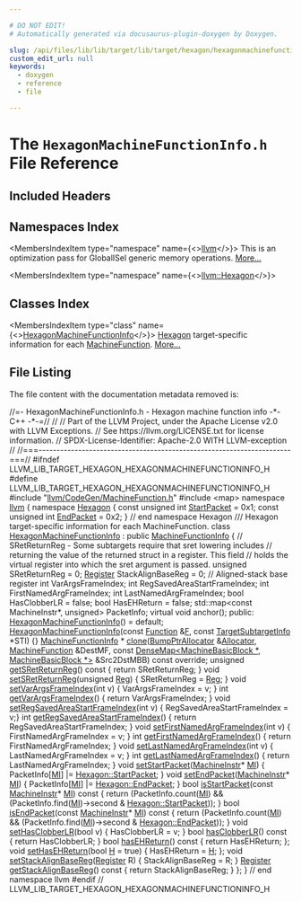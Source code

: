 ```yaml
---

# DO NOT EDIT!
# Automatically generated via docusaurus-plugin-doxygen by Doxygen.

slug: /api/files/lib/lib/target/lib/target/hexagon/hexagonmachinefunctioninfo-h
custom_edit_url: null
keywords:
  - doxygen
  - reference
  - file

---
```





# The `HexagonMachineFunctionInfo.h` File Reference

<DoxygenPage pluginConfig={pluginConfig}>



## Included Headers

<IncludesList>
<IncludesListItem
  filePath="llvm/CodeGen/MachineFunction.h"
  permalink="/docs/api/files/include/include/llvm/include/llvm/codegen/machinefunction-h"
  isLocal="true" />
<IncludesListItem
  filePath="map"
  permalink=""
  isLocal="false" />
</IncludesList>

## Namespaces Index

<MembersIndex>

<MembersIndexItem
  type="namespace"
  name={<><a href="/docs/api/namespaces/llvm">llvm</a></>}>
This is an optimization pass for GlobalISel generic memory operations. <a href="/docs/api/namespaces/llvm/#details">More...</a>
</MembersIndexItem>

<MembersIndexItem
  type="namespace"
  name={<><a href="/docs/api/namespaces/llvm/hexagon">llvm::Hexagon</a></>}>
</MembersIndexItem>

</MembersIndex>

## Classes Index

<MembersIndex>

<MembersIndexItem
  type="class"
  name={<><a href="/docs/api/classes/llvm/hexagonmachinefunctioninfo">HexagonMachineFunctionInfo</a></>}>
<a href="/docs/api/namespaces/llvm/hexagon">Hexagon</a> target-specific information for each <a href="/docs/api/classes/llvm/machinefunction">MachineFunction</a>. <a href="/docs/api/classes/llvm/hexagonmachinefunctioninfo/#details">More...</a>
</MembersIndexItem>

</MembersIndex>


## File Listing

The file content with the documentation metadata removed is:

<ProgramListing>

<Link id="l00001" /><CodeLine lineNumber="1"><Highlight kind="comment">//=- HexagonMachineFunctionInfo.h - Hexagon machine function info -&#42;- C++ -&#42;-=//</Highlight><Highlight kind="normal"></Highlight></CodeLine>
<Link id="l00002" /><CodeLine lineNumber="2"><Highlight kind="normal"></Highlight><Highlight kind="comment">//</Highlight><Highlight kind="normal"></Highlight></CodeLine>
<Link id="l00003" /><CodeLine lineNumber="3"><Highlight kind="normal"></Highlight><Highlight kind="comment">// Part of the LLVM Project, under the Apache License v2.0 with LLVM Exceptions.</Highlight><Highlight kind="normal"></Highlight></CodeLine>
<Link id="l00004" /><CodeLine lineNumber="4"><Highlight kind="normal"></Highlight><Highlight kind="comment">// See https://llvm.org/LICENSE.txt for license information.</Highlight><Highlight kind="normal"></Highlight></CodeLine>
<Link id="l00005" /><CodeLine lineNumber="5"><Highlight kind="normal"></Highlight><Highlight kind="comment">// SPDX-License-Identifier: Apache-2.0 WITH LLVM-exception</Highlight><Highlight kind="normal"></Highlight></CodeLine>
<Link id="l00006" /><CodeLine lineNumber="6"><Highlight kind="normal"></Highlight><Highlight kind="comment">//</Highlight><Highlight kind="normal"></Highlight></CodeLine>
<Link id="l00007" /><CodeLine lineNumber="7"><Highlight kind="normal"></Highlight><Highlight kind="comment">//===----------------------------------------------------------------------===//</Highlight><Highlight kind="normal"></Highlight></CodeLine>
<Link id="l00008" /><CodeLine lineNumber="8"><Highlight kind="normal"></Highlight></CodeLine>
<Link id="l00009" /><CodeLine lineNumber="9"><Highlight kind="normal"></Highlight><Highlight kind="preprocessor">#ifndef LLVM&#95;LIB&#95;TARGET&#95;HEXAGON&#95;HEXAGONMACHINEFUNCTIONINFO&#95;H</Highlight><Highlight kind="normal"></Highlight></CodeLine>
<Link id="l00010" /><CodeLine lineNumber="10"><Highlight kind="normal"></Highlight><Highlight kind="preprocessor">#define LLVM&#95;LIB&#95;TARGET&#95;HEXAGON&#95;HEXAGONMACHINEFUNCTIONINFO&#95;H</Highlight><Highlight kind="normal"></Highlight></CodeLine>
<Link id="l00011" /><CodeLine lineNumber="11"><Highlight kind="normal"></Highlight></CodeLine>
<Link id="l00012" /><CodeLine lineNumber="12"><Highlight kind="normal"></Highlight><Highlight kind="preprocessor">#include &quot;<a href="/docs/api/files/include/include/llvm/include/llvm/codegen/machinefunction-h">llvm/CodeGen/MachineFunction.h</a>&quot;</Highlight><Highlight kind="normal"></Highlight></CodeLine>
<Link id="l00013" /><CodeLine lineNumber="13"><Highlight kind="normal"></Highlight><Highlight kind="preprocessor">#include &lt;map&gt;</Highlight><Highlight kind="normal"></Highlight></CodeLine>
<Link id="l00014" /><CodeLine lineNumber="14"><Highlight kind="normal"></Highlight></CodeLine>
<Link id="l00015" /><CodeLine lineNumber="15"><Highlight kind="normal"></Highlight><Highlight kind="keyword">namespace </Highlight><Highlight kind="normal"><a href="/docs/api/namespaces/llvm">llvm</a> &#123;</Highlight></CodeLine>
<Link id="l00016" /><CodeLine lineNumber="16"><Highlight kind="normal"></Highlight></CodeLine>
<Link id="l00017" /><CodeLine lineNumber="17"><Highlight kind="normal"></Highlight><Highlight kind="keyword">namespace </Highlight><Highlight kind="normal"><a href="/docs/api/namespaces/llvm/hexagon">Hexagon</a> &#123;</Highlight></CodeLine>
<Link id="l00018" /><CodeLine lineNumber="18"><Highlight kind="normal"></Highlight></CodeLine>
<Link id="l00019" /><CodeLine lineNumber="19" lineLink="/docs/api/namespaces/llvm/hexagon/#aa29950c043a46c5916188a0305b25a90"><Highlight kind="normal">    </Highlight><Highlight kind="keyword">const</Highlight><Highlight kind="normal"> </Highlight><Highlight kind="keywordtype">unsigned</Highlight><Highlight kind="normal"> </Highlight><Highlight kind="keywordtype">int</Highlight><Highlight kind="normal"> <a href="/docs/api/namespaces/llvm/hexagon/#aa29950c043a46c5916188a0305b25a90">StartPacket</a> = 0x1;</Highlight></CodeLine>
<Link id="l00020" /><CodeLine lineNumber="20" lineLink="/docs/api/namespaces/llvm/hexagon/#a809581007d9606439cd605eefab3a095"><Highlight kind="normal">    </Highlight><Highlight kind="keyword">const</Highlight><Highlight kind="normal"> </Highlight><Highlight kind="keywordtype">unsigned</Highlight><Highlight kind="normal"> </Highlight><Highlight kind="keywordtype">int</Highlight><Highlight kind="normal"> <a href="/docs/api/namespaces/llvm/hexagon/#a809581007d9606439cd605eefab3a095">EndPacket</a> = 0x2;</Highlight></CodeLine>
<Link id="l00021" /><CodeLine lineNumber="21"><Highlight kind="normal"></Highlight></CodeLine>
<Link id="l00022" /><CodeLine lineNumber="22"><Highlight kind="normal">&#125; </Highlight><Highlight kind="comment">// end namespace Hexagon</Highlight><Highlight kind="normal"></Highlight></CodeLine>
<Link id="l00023" /><CodeLine lineNumber="23"><Highlight kind="normal"></Highlight><Highlight kind="comment"></Highlight></CodeLine>
<Link id="l00024" /><CodeLine lineNumber="24"><Highlight kind="comment">/// Hexagon target-specific information for each MachineFunction.</Highlight><Highlight kind="normal"></Highlight></CodeLine>
<Link id="l00025" /><CodeLine lineNumber="25" lineLink="/docs/api/classes/llvm/hexagonmachinefunctioninfo"><Highlight kind="normal"></Highlight><Highlight kind="keyword">class </Highlight><Highlight kind="normal"><a href="/docs/api/classes/llvm/hexagonmachinefunctioninfo/#a69cccde97260180d4ddded0936925c9b">HexagonMachineFunctionInfo</a> : </Highlight><Highlight kind="keyword">public</Highlight><Highlight kind="normal"> <a href="/docs/api/structs/llvm/machinefunctioninfo">MachineFunctionInfo</a> &#123;</Highlight></CodeLine>
<Link id="l00026" /><CodeLine lineNumber="26"><Highlight kind="normal">  </Highlight><Highlight kind="comment">// SRetReturnReg - Some subtargets require that sret lowering includes</Highlight><Highlight kind="normal"></Highlight></CodeLine>
<Link id="l00027" /><CodeLine lineNumber="27"><Highlight kind="normal">  </Highlight><Highlight kind="comment">// returning the value of the returned struct in a register. This field</Highlight><Highlight kind="normal"></Highlight></CodeLine>
<Link id="l00028" /><CodeLine lineNumber="28"><Highlight kind="normal">  </Highlight><Highlight kind="comment">// holds the virtual register into which the sret argument is passed.</Highlight><Highlight kind="normal"></Highlight></CodeLine>
<Link id="l00029" /><CodeLine lineNumber="29"><Highlight kind="normal">  </Highlight><Highlight kind="keywordtype">unsigned</Highlight><Highlight kind="normal"> SRetReturnReg = 0;</Highlight></CodeLine>
<Link id="l00030" /><CodeLine lineNumber="30"><Highlight kind="normal">  <a href="/docs/api/classes/llvm/register">Register</a> StackAlignBaseReg = 0;    </Highlight><Highlight kind="comment">// Aligned-stack base register</Highlight><Highlight kind="normal"></Highlight></CodeLine>
<Link id="l00031" /><CodeLine lineNumber="31"><Highlight kind="normal">  </Highlight><Highlight kind="keywordtype">int</Highlight><Highlight kind="normal"> VarArgsFrameIndex;</Highlight></CodeLine>
<Link id="l00032" /><CodeLine lineNumber="32"><Highlight kind="normal">  </Highlight><Highlight kind="keywordtype">int</Highlight><Highlight kind="normal"> RegSavedAreaStartFrameIndex;</Highlight></CodeLine>
<Link id="l00033" /><CodeLine lineNumber="33"><Highlight kind="normal">  </Highlight><Highlight kind="keywordtype">int</Highlight><Highlight kind="normal"> FirstNamedArgFrameIndex;</Highlight></CodeLine>
<Link id="l00034" /><CodeLine lineNumber="34"><Highlight kind="normal">  </Highlight><Highlight kind="keywordtype">int</Highlight><Highlight kind="normal"> LastNamedArgFrameIndex;</Highlight></CodeLine>
<Link id="l00035" /><CodeLine lineNumber="35"><Highlight kind="normal">  </Highlight><Highlight kind="keywordtype">bool</Highlight><Highlight kind="normal"> HasClobberLR = </Highlight><Highlight kind="keyword">false</Highlight><Highlight kind="normal">;</Highlight></CodeLine>
<Link id="l00036" /><CodeLine lineNumber="36"><Highlight kind="normal">  </Highlight><Highlight kind="keywordtype">bool</Highlight><Highlight kind="normal"> HasEHReturn = </Highlight><Highlight kind="keyword">false</Highlight><Highlight kind="normal">;</Highlight></CodeLine>
<Link id="l00037" /><CodeLine lineNumber="37"><Highlight kind="normal">  std::map&lt;const MachineInstr&#42;, unsigned&gt; PacketInfo;</Highlight></CodeLine>
<Link id="l00038" /><CodeLine lineNumber="38"><Highlight kind="normal">  </Highlight><Highlight kind="keyword">virtual</Highlight><Highlight kind="normal"> </Highlight><Highlight kind="keywordtype">void</Highlight><Highlight kind="normal"> anchor();</Highlight></CodeLine>
<Link id="l00039" /><CodeLine lineNumber="39"><Highlight kind="normal"></Highlight></CodeLine>
<Link id="l00040" /><CodeLine lineNumber="40"><Highlight kind="normal"></Highlight><Highlight kind="keyword">public</Highlight><Highlight kind="normal">:</Highlight></CodeLine>
<Link id="l00041" /><CodeLine lineNumber="41" lineLink="/docs/api/classes/llvm/hexagonmachinefunctioninfo/#a69cccde97260180d4ddded0936925c9b"><Highlight kind="normal">  <a href="/docs/api/classes/llvm/hexagonmachinefunctioninfo/#a69cccde97260180d4ddded0936925c9b">HexagonMachineFunctionInfo</a>() = </Highlight><Highlight kind="keywordflow">default</Highlight><Highlight kind="normal">;</Highlight></CodeLine>
<Link id="l00042" /><CodeLine lineNumber="42"><Highlight kind="normal"></Highlight></CodeLine>
<Link id="l00043" /><CodeLine lineNumber="43" lineLink="/docs/api/classes/llvm/hexagonmachinefunctioninfo/#aeb2b70d8941c64c894cbfbe6334cda07"><Highlight kind="normal">  <a href="/docs/api/classes/llvm/hexagonmachinefunctioninfo/#aeb2b70d8941c64c894cbfbe6334cda07">HexagonMachineFunctionInfo</a>(</Highlight><Highlight kind="keyword">const</Highlight><Highlight kind="normal"> <a href="/docs/api/classes/llvm/function">Function</a> &amp;<a href="/docs/api/files/lib/lib/support/md5-cpp/#a96d73bbd7af15cb1fc38c3f4a3bd82e9">F</a>,</Highlight></CodeLine>
<Link id="l00044" /><CodeLine lineNumber="44"><Highlight kind="normal">                             </Highlight><Highlight kind="keyword">const</Highlight><Highlight kind="normal"> <a href="/docs/api/classes/llvm/targetsubtargetinfo">TargetSubtargetInfo</a> &#42;STI) &#123;&#125;</Highlight></CodeLine>
<Link id="l00045" /><CodeLine lineNumber="45"><Highlight kind="normal"></Highlight></CodeLine>
<Link id="l00046" /><CodeLine lineNumber="46"><Highlight kind="normal">  <a href="/docs/api/structs/llvm/machinefunctioninfo">MachineFunctionInfo</a> &#42;</Highlight></CodeLine>
<Link id="l00047" /><CodeLine lineNumber="47"><Highlight kind="normal">  <a href="/docs/api/classes/llvm/hexagonmachinefunctioninfo/#ac2b586a265bba252e24220a4cca7b898">clone</a>(<a href="/docs/api/namespaces/llvm/#a8e612822d4ba7bb36c9c79582a567108">BumpPtrAllocator</a> &amp;<a href="/docs/api/files/lib/lib/codegen/regallocbasic-cpp/#ad5d00e1d77644d95847b9bf8da12b759">Allocator</a>, <a href="/docs/api/classes/llvm/machinefunction">MachineFunction</a> &amp;DestMF,</Highlight></CodeLine>
<Link id="l00048" /><CodeLine lineNumber="48"><Highlight kind="normal">        </Highlight><Highlight kind="keyword">const</Highlight><Highlight kind="normal"> <a href="/docs/api/classes/llvm/densemap">DenseMap&lt;MachineBasicBlock &#42;, MachineBasicBlock &#42;&gt;</a> &amp;Src2DstMBB)</Highlight></CodeLine>
<Link id="l00049" /><CodeLine lineNumber="49"><Highlight kind="normal">      </Highlight><Highlight kind="keyword">const override</Highlight><Highlight kind="normal">;</Highlight></CodeLine>
<Link id="l00050" /><CodeLine lineNumber="50"><Highlight kind="normal"></Highlight></CodeLine>
<Link id="l00051" /><CodeLine lineNumber="51" lineLink="/docs/api/classes/llvm/hexagonmachinefunctioninfo/#a5c6a0fb33d5a19f75d0c851174b063d5"><Highlight kind="normal">  </Highlight><Highlight kind="keywordtype">unsigned</Highlight><Highlight kind="normal"> <a href="/docs/api/classes/llvm/hexagonmachinefunctioninfo/#a5c6a0fb33d5a19f75d0c851174b063d5">getSRetReturnReg</a>()</Highlight><Highlight kind="keyword"> const </Highlight><Highlight kind="normal">&#123; </Highlight><Highlight kind="keywordflow">return</Highlight><Highlight kind="normal"> SRetReturnReg; &#125;</Highlight></CodeLine>
<Link id="l00052" /><CodeLine lineNumber="52" lineLink="/docs/api/classes/llvm/hexagonmachinefunctioninfo/#a44f3e13ad6312d4d2b00bf4f7ae4eeec"><Highlight kind="normal">  </Highlight><Highlight kind="keywordtype">void</Highlight><Highlight kind="normal"> <a href="/docs/api/classes/llvm/hexagonmachinefunctioninfo/#a44f3e13ad6312d4d2b00bf4f7ae4eeec">setSRetReturnReg</a>(</Highlight><Highlight kind="keywordtype">unsigned</Highlight><Highlight kind="normal"> <a href="/docs/api/files/lib/lib/codegen/machinesink-cpp/#a359e1ff26f6d466d927a61aae45b05c3">Reg</a>) &#123; SRetReturnReg = <a href="/docs/api/files/lib/lib/codegen/machinesink-cpp/#a359e1ff26f6d466d927a61aae45b05c3">Reg</a>; &#125;</Highlight></CodeLine>
<Link id="l00053" /><CodeLine lineNumber="53"><Highlight kind="normal"></Highlight></CodeLine>
<Link id="l00054" /><CodeLine lineNumber="54" lineLink="/docs/api/classes/llvm/hexagonmachinefunctioninfo/#a65c60940f087ac33c3b7cfb57dfd360f"><Highlight kind="normal">  </Highlight><Highlight kind="keywordtype">void</Highlight><Highlight kind="normal"> <a href="/docs/api/classes/llvm/hexagonmachinefunctioninfo/#a65c60940f087ac33c3b7cfb57dfd360f">setVarArgsFrameIndex</a>(</Highlight><Highlight kind="keywordtype">int</Highlight><Highlight kind="normal"> v) &#123; VarArgsFrameIndex = v; &#125;</Highlight></CodeLine>
<Link id="l00055" /><CodeLine lineNumber="55" lineLink="/docs/api/classes/llvm/hexagonmachinefunctioninfo/#a35f62942d7d0c02fc97e387cdac712ee"><Highlight kind="normal">  </Highlight><Highlight kind="keywordtype">int</Highlight><Highlight kind="normal"> <a href="/docs/api/classes/llvm/hexagonmachinefunctioninfo/#a35f62942d7d0c02fc97e387cdac712ee">getVarArgsFrameIndex</a>() &#123; </Highlight><Highlight kind="keywordflow">return</Highlight><Highlight kind="normal"> VarArgsFrameIndex; &#125;</Highlight></CodeLine>
<Link id="l00056" /><CodeLine lineNumber="56"><Highlight kind="normal"></Highlight></CodeLine>
<Link id="l00057" /><CodeLine lineNumber="57" lineLink="/docs/api/classes/llvm/hexagonmachinefunctioninfo/#a682d52c52aea183cc843181520f93cc3"><Highlight kind="normal">  </Highlight><Highlight kind="keywordtype">void</Highlight><Highlight kind="normal"> <a href="/docs/api/classes/llvm/hexagonmachinefunctioninfo/#a682d52c52aea183cc843181520f93cc3">setRegSavedAreaStartFrameIndex</a>(</Highlight><Highlight kind="keywordtype">int</Highlight><Highlight kind="normal"> v) &#123; RegSavedAreaStartFrameIndex = v;&#125;</Highlight></CodeLine>
<Link id="l00058" /><CodeLine lineNumber="58" lineLink="/docs/api/classes/llvm/hexagonmachinefunctioninfo/#a68d3f335ddf7ed6feccd448bc890fbb4"><Highlight kind="normal">  </Highlight><Highlight kind="keywordtype">int</Highlight><Highlight kind="normal"> <a href="/docs/api/classes/llvm/hexagonmachinefunctioninfo/#a68d3f335ddf7ed6feccd448bc890fbb4">getRegSavedAreaStartFrameIndex</a>() &#123; </Highlight><Highlight kind="keywordflow">return</Highlight><Highlight kind="normal"> RegSavedAreaStartFrameIndex; &#125;</Highlight></CodeLine>
<Link id="l00059" /><CodeLine lineNumber="59"><Highlight kind="normal"></Highlight></CodeLine>
<Link id="l00060" /><CodeLine lineNumber="60" lineLink="/docs/api/classes/llvm/hexagonmachinefunctioninfo/#a6267413d7c0d861cf17b4c42d4c67019"><Highlight kind="normal">  </Highlight><Highlight kind="keywordtype">void</Highlight><Highlight kind="normal"> <a href="/docs/api/classes/llvm/hexagonmachinefunctioninfo/#a6267413d7c0d861cf17b4c42d4c67019">setFirstNamedArgFrameIndex</a>(</Highlight><Highlight kind="keywordtype">int</Highlight><Highlight kind="normal"> v) &#123; FirstNamedArgFrameIndex = v; &#125;</Highlight></CodeLine>
<Link id="l00061" /><CodeLine lineNumber="61" lineLink="/docs/api/classes/llvm/hexagonmachinefunctioninfo/#a5e08dce0d0c9aef9ececbd06d1aa2f38"><Highlight kind="normal">  </Highlight><Highlight kind="keywordtype">int</Highlight><Highlight kind="normal"> <a href="/docs/api/classes/llvm/hexagonmachinefunctioninfo/#a5e08dce0d0c9aef9ececbd06d1aa2f38">getFirstNamedArgFrameIndex</a>() &#123; </Highlight><Highlight kind="keywordflow">return</Highlight><Highlight kind="normal"> FirstNamedArgFrameIndex; &#125;</Highlight></CodeLine>
<Link id="l00062" /><CodeLine lineNumber="62"><Highlight kind="normal"></Highlight></CodeLine>
<Link id="l00063" /><CodeLine lineNumber="63" lineLink="/docs/api/classes/llvm/hexagonmachinefunctioninfo/#a58aa88cd98ae64073610cfabe71bc60a"><Highlight kind="normal">  </Highlight><Highlight kind="keywordtype">void</Highlight><Highlight kind="normal"> <a href="/docs/api/classes/llvm/hexagonmachinefunctioninfo/#a58aa88cd98ae64073610cfabe71bc60a">setLastNamedArgFrameIndex</a>(</Highlight><Highlight kind="keywordtype">int</Highlight><Highlight kind="normal"> v) &#123; LastNamedArgFrameIndex = v; &#125;</Highlight></CodeLine>
<Link id="l00064" /><CodeLine lineNumber="64" lineLink="/docs/api/classes/llvm/hexagonmachinefunctioninfo/#a451bdd5912d2f57eff03b1da0108e1e0"><Highlight kind="normal">  </Highlight><Highlight kind="keywordtype">int</Highlight><Highlight kind="normal"> <a href="/docs/api/classes/llvm/hexagonmachinefunctioninfo/#a451bdd5912d2f57eff03b1da0108e1e0">getLastNamedArgFrameIndex</a>() &#123; </Highlight><Highlight kind="keywordflow">return</Highlight><Highlight kind="normal"> LastNamedArgFrameIndex; &#125;</Highlight></CodeLine>
<Link id="l00065" /><CodeLine lineNumber="65"><Highlight kind="normal"></Highlight></CodeLine>
<Link id="l00066" /><CodeLine lineNumber="66" lineLink="/docs/api/classes/llvm/hexagonmachinefunctioninfo/#a2547946f8777966953e13b56e395fec8"><Highlight kind="normal">  </Highlight><Highlight kind="keywordtype">void</Highlight><Highlight kind="normal"> <a href="/docs/api/classes/llvm/hexagonmachinefunctioninfo/#a2547946f8777966953e13b56e395fec8">setStartPacket</a>(<a href="/docs/api/classes/llvm/machineinstr">MachineInstr</a>&#42; <a href="/docs/api/files/lib/lib/codegen/lib/codegen/globalisel/irtranslator-cpp/#abe44dfdea65b4f7e11e0a608ab708b76">MI</a>) &#123;</Highlight></CodeLine>
<Link id="l00067" /><CodeLine lineNumber="67"><Highlight kind="normal">    PacketInfo&#91;<a href="/docs/api/files/lib/lib/codegen/lib/codegen/globalisel/irtranslator-cpp/#abe44dfdea65b4f7e11e0a608ab708b76">MI</a>&#93; |= <a href="/docs/api/namespaces/llvm/hexagon/#aa29950c043a46c5916188a0305b25a90">Hexagon::StartPacket</a>;</Highlight></CodeLine>
<Link id="l00068" /><CodeLine lineNumber="68"><Highlight kind="normal">  &#125;</Highlight></CodeLine>
<Link id="l00069" /><CodeLine lineNumber="69" lineLink="/docs/api/classes/llvm/hexagonmachinefunctioninfo/#a37f91c0f5e3d3c9245c0a2772b085914"><Highlight kind="normal">  </Highlight><Highlight kind="keywordtype">void</Highlight><Highlight kind="normal"> <a href="/docs/api/classes/llvm/hexagonmachinefunctioninfo/#a37f91c0f5e3d3c9245c0a2772b085914">setEndPacket</a>(<a href="/docs/api/classes/llvm/machineinstr">MachineInstr</a>&#42; <a href="/docs/api/files/lib/lib/codegen/lib/codegen/globalisel/irtranslator-cpp/#abe44dfdea65b4f7e11e0a608ab708b76">MI</a>)   &#123;</Highlight></CodeLine>
<Link id="l00070" /><CodeLine lineNumber="70"><Highlight kind="normal">    PacketInfo&#91;<a href="/docs/api/files/lib/lib/codegen/lib/codegen/globalisel/irtranslator-cpp/#abe44dfdea65b4f7e11e0a608ab708b76">MI</a>&#93; |= <a href="/docs/api/namespaces/llvm/hexagon/#a809581007d9606439cd605eefab3a095">Hexagon::EndPacket</a>;</Highlight></CodeLine>
<Link id="l00071" /><CodeLine lineNumber="71"><Highlight kind="normal">  &#125;</Highlight></CodeLine>
<Link id="l00072" /><CodeLine lineNumber="72" lineLink="/docs/api/classes/llvm/hexagonmachinefunctioninfo/#a29586224d5a5337dfc6544def4d19c76"><Highlight kind="normal">  </Highlight><Highlight kind="keywordtype">bool</Highlight><Highlight kind="normal"> <a href="/docs/api/classes/llvm/hexagonmachinefunctioninfo/#a29586224d5a5337dfc6544def4d19c76">isStartPacket</a>(</Highlight><Highlight kind="keyword">const</Highlight><Highlight kind="normal"> <a href="/docs/api/classes/llvm/machineinstr">MachineInstr</a>&#42; <a href="/docs/api/files/lib/lib/codegen/lib/codegen/globalisel/irtranslator-cpp/#abe44dfdea65b4f7e11e0a608ab708b76">MI</a>)</Highlight><Highlight kind="keyword"> const </Highlight><Highlight kind="normal">&#123;</Highlight></CodeLine>
<Link id="l00073" /><CodeLine lineNumber="73"><Highlight kind="normal">    </Highlight><Highlight kind="keywordflow">return</Highlight><Highlight kind="normal"> (PacketInfo.count(<a href="/docs/api/files/lib/lib/codegen/lib/codegen/globalisel/irtranslator-cpp/#abe44dfdea65b4f7e11e0a608ab708b76">MI</a>) &amp;&amp;</Highlight></CodeLine>
<Link id="l00074" /><CodeLine lineNumber="74"><Highlight kind="normal">            (PacketInfo.find(<a href="/docs/api/files/lib/lib/codegen/lib/codegen/globalisel/irtranslator-cpp/#abe44dfdea65b4f7e11e0a608ab708b76">MI</a>)-&gt;second &amp; <a href="/docs/api/namespaces/llvm/hexagon/#aa29950c043a46c5916188a0305b25a90">Hexagon::StartPacket</a>));</Highlight></CodeLine>
<Link id="l00075" /><CodeLine lineNumber="75"><Highlight kind="normal">  &#125;</Highlight></CodeLine>
<Link id="l00076" /><CodeLine lineNumber="76" lineLink="/docs/api/classes/llvm/hexagonmachinefunctioninfo/#a2b982d230004776391b728c0a3b8bef1"><Highlight kind="normal">  </Highlight><Highlight kind="keywordtype">bool</Highlight><Highlight kind="normal"> <a href="/docs/api/classes/llvm/hexagonmachinefunctioninfo/#a2b982d230004776391b728c0a3b8bef1">isEndPacket</a>(</Highlight><Highlight kind="keyword">const</Highlight><Highlight kind="normal"> <a href="/docs/api/classes/llvm/machineinstr">MachineInstr</a>&#42; <a href="/docs/api/files/lib/lib/codegen/lib/codegen/globalisel/irtranslator-cpp/#abe44dfdea65b4f7e11e0a608ab708b76">MI</a>)</Highlight><Highlight kind="keyword"> const </Highlight><Highlight kind="normal">&#123;</Highlight></CodeLine>
<Link id="l00077" /><CodeLine lineNumber="77"><Highlight kind="normal">    </Highlight><Highlight kind="keywordflow">return</Highlight><Highlight kind="normal"> (PacketInfo.count(<a href="/docs/api/files/lib/lib/codegen/lib/codegen/globalisel/irtranslator-cpp/#abe44dfdea65b4f7e11e0a608ab708b76">MI</a>) &amp;&amp;</Highlight></CodeLine>
<Link id="l00078" /><CodeLine lineNumber="78"><Highlight kind="normal">            (PacketInfo.find(<a href="/docs/api/files/lib/lib/codegen/lib/codegen/globalisel/irtranslator-cpp/#abe44dfdea65b4f7e11e0a608ab708b76">MI</a>)-&gt;second &amp; <a href="/docs/api/namespaces/llvm/hexagon/#a809581007d9606439cd605eefab3a095">Hexagon::EndPacket</a>));</Highlight></CodeLine>
<Link id="l00079" /><CodeLine lineNumber="79"><Highlight kind="normal">  &#125;</Highlight></CodeLine>
<Link id="l00080" /><CodeLine lineNumber="80" lineLink="/docs/api/classes/llvm/hexagonmachinefunctioninfo/#af4e1b7636d48848f0de81666e95ef699"><Highlight kind="normal">  </Highlight><Highlight kind="keywordtype">void</Highlight><Highlight kind="normal"> <a href="/docs/api/classes/llvm/hexagonmachinefunctioninfo/#af4e1b7636d48848f0de81666e95ef699">setHasClobberLR</a>(</Highlight><Highlight kind="keywordtype">bool</Highlight><Highlight kind="normal"> v) &#123; HasClobberLR = v;  &#125;</Highlight></CodeLine>
<Link id="l00081" /><CodeLine lineNumber="81" lineLink="/docs/api/classes/llvm/hexagonmachinefunctioninfo/#a9e512e63f5e3756e965155154a118f0c"><Highlight kind="normal">  </Highlight><Highlight kind="keywordtype">bool</Highlight><Highlight kind="normal"> <a href="/docs/api/classes/llvm/hexagonmachinefunctioninfo/#a9e512e63f5e3756e965155154a118f0c">hasClobberLR</a>()</Highlight><Highlight kind="keyword"> const </Highlight><Highlight kind="normal">&#123; </Highlight><Highlight kind="keywordflow">return</Highlight><Highlight kind="normal"> HasClobberLR; &#125;</Highlight></CodeLine>
<Link id="l00082" /><CodeLine lineNumber="82"><Highlight kind="normal"></Highlight></CodeLine>
<Link id="l00083" /><CodeLine lineNumber="83" lineLink="/docs/api/classes/llvm/hexagonmachinefunctioninfo/#a26cabdcea17c0f6da2330f0f72cb165e"><Highlight kind="normal">  </Highlight><Highlight kind="keywordtype">bool</Highlight><Highlight kind="normal"> <a href="/docs/api/classes/llvm/hexagonmachinefunctioninfo/#a26cabdcea17c0f6da2330f0f72cb165e">hasEHReturn</a>()</Highlight><Highlight kind="keyword"> const </Highlight><Highlight kind="normal">&#123; </Highlight><Highlight kind="keywordflow">return</Highlight><Highlight kind="normal"> HasEHReturn; &#125;;</Highlight></CodeLine>
<Link id="l00084" /><CodeLine lineNumber="84" lineLink="/docs/api/classes/llvm/hexagonmachinefunctioninfo/#a75ef706b417eea4d68ee0ce76f82faee"><Highlight kind="normal">  </Highlight><Highlight kind="keywordtype">void</Highlight><Highlight kind="normal"> <a href="/docs/api/classes/llvm/hexagonmachinefunctioninfo/#a75ef706b417eea4d68ee0ce76f82faee">setHasEHReturn</a>(</Highlight><Highlight kind="keywordtype">bool</Highlight><Highlight kind="normal"> <a href="/docs/api/files/lib/lib/support/md5-cpp/#ae42219072d798876e6b08e6b78614ff6">H</a> = </Highlight><Highlight kind="keyword">true</Highlight><Highlight kind="normal">) &#123; HasEHReturn = <a href="/docs/api/files/lib/lib/support/md5-cpp/#ae42219072d798876e6b08e6b78614ff6">H</a>; &#125;;</Highlight></CodeLine>
<Link id="l00085" /><CodeLine lineNumber="85"><Highlight kind="normal"></Highlight></CodeLine>
<Link id="l00086" /><CodeLine lineNumber="86" lineLink="/docs/api/classes/llvm/hexagonmachinefunctioninfo/#a395d7ea7e93f2f1411bf09e307b940a2"><Highlight kind="normal">  </Highlight><Highlight kind="keywordtype">void</Highlight><Highlight kind="normal"> <a href="/docs/api/classes/llvm/hexagonmachinefunctioninfo/#a395d7ea7e93f2f1411bf09e307b940a2">setStackAlignBaseReg</a>(<a href="/docs/api/classes/llvm/register">Register</a> R) &#123; StackAlignBaseReg = R; &#125;</Highlight></CodeLine>
<Link id="l00087" /><CodeLine lineNumber="87" lineLink="/docs/api/classes/llvm/hexagonmachinefunctioninfo/#ac871abb2ae67dc57722da23b8f571394"><Highlight kind="normal">  <a href="/docs/api/classes/llvm/register">Register</a> <a href="/docs/api/classes/llvm/hexagonmachinefunctioninfo/#ac871abb2ae67dc57722da23b8f571394">getStackAlignBaseReg</a>()</Highlight><Highlight kind="keyword"> const </Highlight><Highlight kind="normal">&#123; </Highlight><Highlight kind="keywordflow">return</Highlight><Highlight kind="normal"> StackAlignBaseReg; &#125;</Highlight></CodeLine>
<Link id="l00088" /><CodeLine lineNumber="88"><Highlight kind="normal">&#125;;</Highlight></CodeLine>
<Link id="l00089" /><CodeLine lineNumber="89"><Highlight kind="normal"></Highlight></CodeLine>
<Link id="l00090" /><CodeLine lineNumber="90"><Highlight kind="normal">&#125; </Highlight><Highlight kind="comment">// end namespace llvm</Highlight><Highlight kind="normal"></Highlight></CodeLine>
<Link id="l00091" /><CodeLine lineNumber="91"><Highlight kind="normal"></Highlight></CodeLine>
<Link id="l00092" /><CodeLine lineNumber="92"><Highlight kind="normal"></Highlight><Highlight kind="preprocessor">#endif </Highlight><Highlight kind="comment">// LLVM&#95;LIB&#95;TARGET&#95;HEXAGON&#95;HEXAGONMACHINEFUNCTIONINFO&#95;H</Highlight><Highlight kind="normal"></Highlight></CodeLine>

</ProgramListing>

</DoxygenPage>

